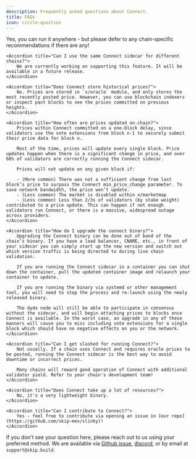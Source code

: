 ```yaml
---
description: Frequently asked questions about Connect.
title: FAQs
icon: circle-question
---
```


<AccordionGroup>
    <Accordion title="Can I run Connect on the same machine as my validator?">
        Yes, you can run it anywhere - but please defer to any chain-specific recommendations if there are any!
    </Accordion>

    <Accordion title="Can I use the same Connect sidecar for different chains?">
        We are currently working on supporting this feature. It will be available in a future release.
    </Accordion>

    <Accordion title="Does Connect store historical prices?">
        No. Prices are stored in `x/oracle` module, and only stores the most recently posted price. However, you can use blockchain indexers or inspect past blocks to see the prices committed on previous heights.
    </Accordion>

    <Accordion title="How often are prices updated on-chain?">
        Prices within Connect committed on a one-block delay, since validators use the vote extensions from block n-1 to securely submit their price data for block n.

        Most of the time, prices will update every single block. Price updates happen when there is a significant change in price, and over 66% of validators are correctly running the Connect sidecar.

        Prices will not update on any given block if:

        - (More common) There was not a sufficient change from last block’s price to surpass the Connect min_price_change parameter. To save network bandwidth, the price won’t update.
        - (Less common) The market is disabled within x/marketmap
        - (Less common) Less than 2/3s of validators (by stake weight) contributed to a price update. This can happen if not enough validators run Connect, or there is a massive, widespread outage across providers.
    </Accordion>

    <Accordion title="How do I upgrade the connect binary?">
        Upgrading the Connect binary can be done out of band of the chain’s binary. If you have a load balancer, CNAME, etc., in front of your sidecar you can simply start up the new version and switch out which version traffic is being directed to during live chain validation.

        If you are running the Connect sidecar in a container you can shut down the container, pull the updated container image and relaunch your container to update.

        If you are running the binary via systemd or other management tool, you will need to stop the process and re-launch using the newly released binary.

        The dydx node will still be able to participate in consensus without the sidecar, and will begin attaching prices to blocks once Connect is available. In the worst case, an upgrade in any of these manners will cause you to miss including vote extensions for a single block which should have no negative effects on you or the network.
    </Accordion>

    <Accordion title="Can I get slashed for running Connect?">
        Not usually. If a chain uses Connect and requires oracle prices to be posted, running the Connect sidecar is the best way to avoid downtime or incorrect prices.

        Many chains will reward good operation of Connect with additional validator yield. Refer to your chain's development team!
    </Accordion>

    <Accordion title="Does Connect take up a lot of resources?">
        No, it's a very lightweight binary.
    </Accordion>

    <Accordion title="Can I contribute to Connect?">
        Yes - feel free to contribute via opening an issue in [our repo](https://github.com/skip-mev/slinky)!
    </Accordion>
</AccordionGroup>


If you don't see your question here, please reach out to us using your preferred method. We are available via [Github issue](https://github.com/skip-mev/slinky/issues/new), [discord](https://discord.com/invite/hFeHVAE26P), or by email at `support@skip.build`.